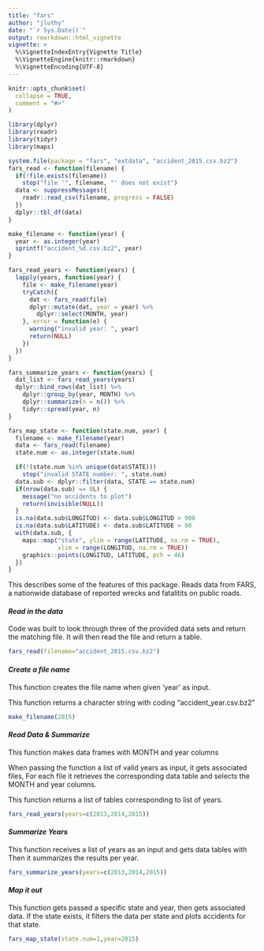 ```yaml
---
title: "fars"
author: "jluthy"
date: "`r Sys.Date()`"
output: rmarkdown::html_vignette
vignette: >
  %\VignetteIndexEntry{Vignette Title}
  %\VignetteEngine{knitr::rmarkdown}
  %\VignetteEncoding{UTF-8}
---
```


```r
knitr::opts_chunk$set(
  collapse = TRUE,
  comment = "#>"
)
```


```r
library(dplyr)
library(readr)
library(tidyr)
library(maps)
```


```r
system.file(package = "fars", "extdata", "accident_2015.csv.bz2")
fars_read <- function(filename) {
  if(!file.exists(filename))
    stop("file '", filename, "' does not exist")
  data <- suppressMessages({
    readr::read_csv(filename, progress = FALSE)
  })
  dplyr::tbl_df(data)
}

make_filename <- function(year) {
  year <- as.integer(year)
  sprintf("accident_%d.csv.bz2", year)
}

fars_read_years <- function(years) {
  lapply(years, function(year) {
    file <- make_filename(year)
    tryCatch({
      dat <- fars_read(file)
      dplyr::mutate(dat, year = year) %>%
        dplyr::select(MONTH, year)
    }, error = function(e) {
      warning("invalid year: ", year)
      return(NULL)
    })
  })
}

fars_summarize_years <- function(years) {
  dat_list <- fars_read_years(years)
  dplyr::bind_rows(dat_list) %>%
    dplyr::group_by(year, MONTH) %>%
    dplyr::summarize(n = n()) %>%
    tidyr::spread(year, n)
}

fars_map_state <- function(state.num, year) {
  filename <- make_filename(year)
  data <- fars_read(filename)
  state.num <- as.integer(state.num)

  if(!(state.num %in% unique(data$STATE)))
    stop("invalid STATE number: ", state.num)
  data.sub <- dplyr::filter(data, STATE == state.num)
  if(nrow(data.sub) == 0L) {
    message("no accidents to plot")
    return(invisible(NULL))
  }
  is.na(data.sub$LONGITUD) <- data.sub$LONGITUD > 900
  is.na(data.sub$LATITUDE) <- data.sub$LATITUDE > 90
  with(data.sub, {
    maps::map("state", ylim = range(LATITUDE, na.rm = TRUE),
              xlim = range(LONGITUD, na.rm = TRUE))
    graphics::points(LONGITUD, LATITUDE, pch = 46)
  })
}
```

This describes some of the features of this package. 
Reads data from FARS, a nationwide database of reported wrecks and fatalitits on public roads. 

#### *Read in the data*

Code was built to look through three of the provided data sets and return the matching file. It will then read the file and return a table.

```r
fars_read(filename="accident_2015.csv.bz2")
```

#### *Create a file name*
This function creates the file name when given 'year' as input.

This function returns a character string with coding "accident_year.csv.bz2"

```r
make_filename(2015)
```

#### *Read Data & Summarize*

This function makes data frames with MONTH and year columns

When passing the function a list of valid years as input, it gets associated files, For each file it retrieves the corresponding data table and selects the MONTH and year columns.

This function returns a list of tables corresponding to list of years.

```r
fars_read_years(years=c(2013,2014,2015))
```

#### *Summarize Years*

This function receives a list of years as an input and gets data tables with \code{fars_read_years} Then it summarizes the results per year.

```r
fars_summarize_years(years=c(2013,2014,2015))
```


#### *Map it out*

This function gets passed a specific state and year, then gets associated data. If the state exists, it filters the data per state and plots accidents for that state.

```r
fars_map_state(state.num=1,year=2015)
```
